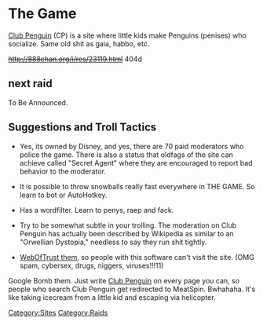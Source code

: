 =The Game=
[http://www.clubpenguin.com/ Club Penguin] (CP) is a site where little kids make Penguins (penises) who socialize. Same old shit as gaia, habbo, etc.

<s>http://888chan.org/i/res/23119.html</s> 404d

==next raid==

To Be Announced.

==Suggestions and Troll Tactics==
*Yes, its owned by Disney, and yes, there are 70 paid moderators who police the game. There is also a status that oldfags of the site can achieve called "Secret Agent" where they are encouraged to report bad behavior to the moderator. 

*It is possible to throw snowballs really fast everywhere in THE GAME. So learn to bot or AutoHotkey.

*Has a wordfilter. Learn to penys, raep and fack.

*Try to be somewhat subtle in your trolling. The moderation on Club Penguin has actually been described by Wikipedia as similar to an "Orwellian Dystopia," needless to say they run shit tightly.

*[http://www.mywot.com/en/scorecard/clubpenguin.com WebOfTrust them], so people with this software can't visit the site. (OMG spam, cybersex, drugs, niggers, viruses!!!11)

Google Bomb them. Just write <a href="http://meatspin.com">Club Penguin</a> on every page you can, so people who search Club Penguin get redirected to MeatSpin. Bwhahaha. It's like taking icecream from a little kid and escaping via helicopter.

[[Category:Sites]]
[[Category:Raids]]